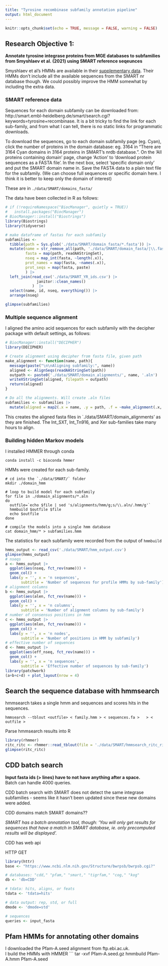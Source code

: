 ```yaml
---
title: "Tyrosine recombinase subfamily annotation pipeline"
output: html_document
---
```


```r
knitr::opts_chunk$set(echo = TRUE, message = FALSE, warning = FALSE)
```


## Research Objective 1: 

**Annotate tyrosine integrase proteins from MGE databases to subfamilies from Smyshlaev et al. (2021) using SMART reference seqeunces**

Smyshlaev et al's HMMs are available in their [supplementary data](https://www.embopress.org/action/downloadSupplement?doi=10.15252%2Fmsb.20209880&file=msb20209880-sup-0001-Appendix.pdf). Their HMMs don't include all the available sequences from the SMART nr database though. We could possibly improve the HMM somewhat by including the extra data.


### SMART reference data

Sequences for each domain subfamily can be downloaded from:
http://smart.embl-heidelberg.de/smart/search.cgi?keywords=tyrosine+recombinase. It is a bit tricky to find the link for each sub-family, and from what I can tell, there is no static links for programmatic downloads.

To download the sequences, go to each domain subfamily page (eg. Cyan), click the number of proteins in the domain database: eg. 3164 in "There are 3164 Cyan domains in 3164 proteins in SMART's nrdb database.". On the 'All proteins containing <name> domain' page, change 'Action' to 'download protein sequences as a FASTA file'. In the next box, select 'specific domain only' and put the SMART domain name in. Save the FASTA data to a plain text file for the subfamily. (We can choose full sequences or specific domain here. I think it is better to keep only the domain of interest)

These are in `./data/SMART/domains_fasta/`

The data have been collected in R as follows:


```r
# if (!requireNamespace("BiocManager", quietly = TRUE))
#   install.packages("BiocManager")
# BiocManager::install("Biostrings")
library(Biostrings)
library(tidyverse)

# make dataframe of fastas for each subfamily
subfamilies <- 
  tibble(path = Sys.glob('./data/SMART/domain_fasta/*.fasta')) |> 
  mutate(name = str_remove_all(path, './data/SMART/domain_fasta/|\\.fasta'),
         fasta = map(path, readAAStringSet),
         nseq = map_int(fasta, ~length(.x)),
         prot_names = map(fasta, ~names(.x)),
         prot_seqs = map(fasta, paste)
         ) |> 
  left_join(read_csv('./data/SMART_YR_ids.csv') |> 
              janitor::clean_names()
            )  |>  
  select(name, id, nseq, everything()) |> 
  arrange(nseq)

glimpse(subfamilies)
```


### Multiple sequence alignment

I aligned the amino acid sequences for each subfamily with the decipher package with default settings, as follows:

```r
# BiocManager::install("DECIPHER")
library(DECIPHER)

# Create alignment using decipher from fasta file, given path
make_alignment <- function(name, path){
  message(paste("\n\nAligning subfamily:", name))
  aligned <- AlignSeqs(readAAStringSet(path))
  outpath <- paste0('./data/SMART/domain_alignments/', name, '.aln')
  writeXStringSet(aligned, filepath = outpath)
  return(aligned)
}

# Do all the alignments. Will create .aln files
subfamilies <- subfamilies |> 
  mutate(aligned = map2(.x = name, .y = path, .f = ~make_alignment(.x,.y)))
```

This creates the aligned fasta files in `./data/SMART/domain_alignments' as they are finished. The Int_SXT, Int_Tn916, and Xer sub-families take many hours to align.


### Building hidden Markov models

I installed HMMER through conda
```
conda install -c bioconda hmmer
```

HMMs were created for each sub-family.
```
# cd into the `./data/SMART/` folder
mkdir ./domain_hmm

# loop to build model for each subfamily
for file in ./domain_alignments/*.aln
do
  outfile=`echo $file | sed 's/alignments/hmm/g;s/\\.aln/.hmm/g'`
  hmmbuild $outfile $file
  echo $outfile
done

# compile the models into a single hmm database
cat domain_hmm/* > subfamilies.hmm

```

The statistics for each subfamily were recorded from the output of `hmmbuild` 
```r
hmms_output <- read_csv('./data/SMART/hmm_output.csv')
glimpse(hmms_output)
# nseqs
a <- hmms_output |> 
  ggplot(aes(nseq, fct_rev(name))) +
  geom_col() +
  labs(y = '', x = 'n sequences',
       subtitle = 'Number of sequences for profile HMMs by sub-family')
# alignment columns
b <- hmms_output |>
  ggplot(aes(alen, fct_rev(name))) +
  geom_col() +
  labs(y = '', x = 'n columns',
       subtitle = 'Number of alignment columns by sub-family')
# number of consensus positions in hmm
c <- hmms_output |>
  ggplot(aes(mlen, fct_rev(name))) +
  geom_col() +
  labs(y = '', x = 'n nodes',
       subtitle = 'Number of positions in HMM by subfamily')
# effective number of sequences
d <- hmms_output |>
  ggplot(aes(eff_nseq, fct_rev(name))) +
  geom_col() +
  labs(y = '', x = 'n sequences',
       subtitle = 'Effective number of sequences by sub-family')
library(patchwork)
(a+b+c+d) + plot_layout(nrow = 4)
```
 

 <!-- Hmmbuild output shows -->
 <!-- - n_eff: effective total seq number -->
 <!-- - re/pos: relative entropy per position -->
 <!-- .... -->
 
 
 
 
## Search the sequence database with hmmsearch

 <!-- hmmsearch accepts any fasta, embl/uniprot text, and genbank format files, with automatic detection. -->
 
hmmsearch takes a single hmm and sequences and scores hits in the sequences.

```
hmmsearch --tblout <outfile> < family.hmm > < sequences.fa >   > < outfile >
```

Parse hmmsearch results into R

```r
library(rhmmer)
ritc_ritc <- rhmmer::read_tblout(file = './data/SMART/hmmsearch_ritc_ritc.out')
glimpse(ritc_ritc)
```


 
 
 
 
 
 
## CDD batch search

**Input fasta ids (> lines) have to not have anything after a space. **  
Batch can handle 4000 queries.

CDD batch search with SMART does not detect the same integrase subfamilies - seems like it hasn't been updated since these new domains were added.

CDD domains match SMART domains??

*SMART has a batch annotation tool, though: 'You will only get results for sequences that have a match in SMART database, ie. only precomputed results will be displayed'.*


CDD has web api

HTTP GET
```r
library(httr)
base <- "https://www.ncbi.nlm.nih.gov/Structure/bwrpsb/bwrpsb.cgi?"

# databases: "cdd," "pfam," "smart," "tigrfam," "cog," "kog"
db <- 'db=CDD' 

# tdata: hits, aligns, or feats
tdata <- 'tdata=hits'

# data output: rep, std, or full
dmode <- 'dmode=std'

# sequences
queries <- input_fasta
```
 
 
 
 
## Pfam HMMs for annotating other domains

I downloaded the Pfam-A.seed alignment from ftp.ebi.ac.uk.  
I build the HMMs with HMMER
```
tar -xvf Pfam-A.seed.gz
hmmbuild Pfam-A.hmm Pfam-A.seed
